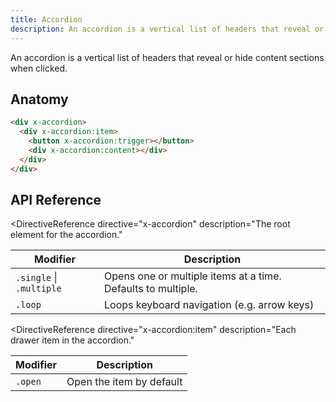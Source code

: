 ```yaml
---
title: Accordion
description: An accordion is a vertical list of headers that reveal or hide content sections when clicked.
---
```



<Toolbelt />

<Lede>
  An accordion is a vertical list of headers that reveal or hide content
  sections when clicked.
</Lede>

<AccordionDemo />

## Anatomy

```html
<div x-accordion>
  <div x-accordion:item>
    <button x-accordion:trigger></button>
    <div x-accordion:content></div>
  </div>
</div>
```

## API Reference

<DirectiveReference
  directive="x-accordion"
  description="The root element for the accordion."
>
  <Fragment slot="modifiers">

| Modifier                 | Description                                                  |
| ------------------------ | ------------------------------------------------------------ |
| `.single` \| `.multiple` | Opens one or multiple items at a time. Defaults to multiple. |
| `.loop`                  | Loops keyboard navigation (e.g. arrow keys)                  |

  </Fragment>
</DirectiveReference>

<DirectiveReference
  directive="x-accordion:item"
  description="Each drawer item in the accordion."
>
  <Fragment slot="modifiers">

| Modifier | Description              |
| -------- | ------------------------ |
| `.open`  | Open the item by default |

  </Fragment>
</DirectiveReference>

<DirectiveReference
  directive="x-accordion:trigger"
  description="Trigger button that opens or closes the drawer item."
/>

<DirectiveReference
  directive="x-accordion:content"
  description="The content that will be shown or hidden in the drawer item."
/>
